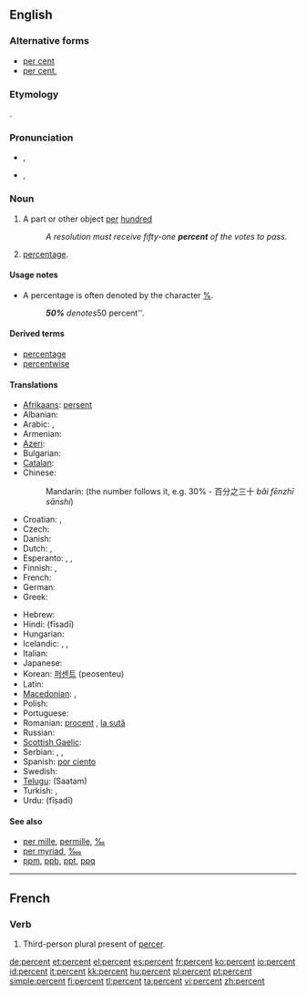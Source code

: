 ==English==

===Alternative forms===
* [[per cent]] {{qualifier|mostly UK}}
* [[per cent.]] {{qualifier|archaic}}

===Etymology===
{{etyl|la}} {{term|per centum||for every hundred|lang=la}}.

===Pronunciation===
* {{a|UK}} {{IPA|/pəˈsɛnt/}}, {{SAMPA|/p@"sEnt/}}
* {{a|US}} {{IPA|/pɜɹ.sɛnt/}}, {{SAMPA|/p3r.sEnt/}}
*: {{audio|en-us-percent.ogg|Audio (US)}}

===Noun===
{{en-noun|percent|pl2=percents}}

# A part or other object [[per]] [[hundred]]
#: ''A resolution must receive fifty-one '''percent''' of the votes to pass.''
# [[percentage]].

====Usage notes====
* A percentage is often denoted by the character [[%]].
*: '''''50%''' denotes ''50 percent''.

====Derived terms====
* [[percentage]]
* [[percentwise]]

====Translations====
{{trans-top|a part or other object per hundred}}
* [[Afrikaans]]: [[persent]]
* Albanian: {{t|sq|përqind|xs=Albanian}}
* Arabic: {{t|ar|في المئة|tr=fii 'l-mi'a}},  {{t|ar|بالمئة|tr=bi-'l-mi'a}}
* Armenian: {{t-|hy|տոկոս|tr=tokos}}
* [[Azeri]]: {{t|az|faiz|xs=Azeri}}
* Bulgarian: {{t+|bg|процент}}
* [[Catalan]]: {{t-|ca|per cent}}
* Chinese:
*: Mandarin: {{t|cmn|百分之|alt=百分之...|tr=bǎi fēnzhī...|sc=Hani}} (the number follows it, e.g. 30% - 百分之三十 ''bǎi fēnzhī sānshí'')
* Croatian: {{t-|hr|posto}}, {{t-|hr|postotak|m}}
* Czech: {{t+|cs|procento|n}}
* Danish: {{t-|da|procent}}
* Dutch: {{t+|nl|procent|n}}, {{t-|nl|percent|n}}
* Esperanto: {{t-|eo|procento|xs=Esperanto}}, {{t-|eo|pocento|xs=Esperanto}}, {{t-|eo|elcento|xs=Esperanto}}
* Finnish: {{t+|fi|prosentti}},  {{t-|fi|sadasosa}}
* French: {{t+|fr|pourcent|m}}
* German: {{t+|de|Prozent|n}}
* Greek: {{t|el|τοις εκατό|tr=tois ekató}}
{{trans-mid}}
* Hebrew: {{t+|he|אחוז}}
* Hindi: {{t-|hi|फ़ीसदी|xs=Hindi}} (fīsadī)
* Hungarian: {{t+|hu|százalék}}
* Icelandic: {{t|is|hundraðshluti|m}}, {{t|is|prósenta|f}}, {{t|is|hundraðstala|f}}
* Italian: {{t-|it|per cento}}
* Japanese: {{t|ja|パーセント|tr=pāsento}}
* Korean: [[퍼센트]] (peosenteu)
* Latin: {{t|la|per centum}}
* [[Macedonian]]: {{t|mk|насто|tr=násto}},  {{t-|mk|процент|tr=procént}}
* Polish: {{t+|pl|procent|m}}
* Portuguese: {{t-|pt|percento}}
* Romanian: [[procent]] {{n}}, [[la sută]]
* Russian: {{t+|ru|процент|m|tr=procént}}
* [[Scottish Gaelic]]: {{t-|gd|às a' cheud|xs=Scottish Gaelic}}
* Serbian: {{t-|sr|posto}}, {{t-|sr|odsto}}, {{t-|sr|postotak|m}}
* Spanish: [[por ciento]]
* Swedish: {{t+|sv|procent|c}}
* [[Telugu]]: {{t|te|శాతం}} (Saatam)
* Turkish: {{t|tr|faiz}}, {{t+|tr|yüzde}}
* Urdu: {{t-|ur|جیصدی|xs=Urdu}} (fīṣadī)
{{trans-bottom}}

====See also====
* [[per mille]], [[permille]], [[‰]]
* [[per myriad]], [[‱]]
* [[ppm]], [[ppb]], [[ppt]], [[ppq]]
{{typography marks}}

----

==French==

===Verb===
{{infl|fr|verb form}}

# Third-person plural present of [[percer]].

[[de:percent]]
[[et:percent]]
[[el:percent]]
[[es:percent]]
[[fr:percent]]
[[ko:percent]]
[[io:percent]]
[[id:percent]]
[[it:percent]]
[[kk:percent]]
[[hu:percent]]
[[pl:percent]]
[[pt:percent]]
[[simple:percent]]
[[fi:percent]]
[[tl:percent]]
[[ta:percent]]
[[vi:percent]]
[[zh:percent]]